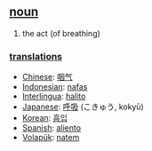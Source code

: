 == [[noun]] ==
# the act (of breathing)

=== [[translation]]s ===
*[[Chinese]]: [[咽气]]
*[[Indonesian]]: [[nafas]]
*[[Interlingua]]: [[halito]]
*[[Japanese]]: [[呼吸]] (こきゅう, kokyū)
*[[Korean]]: [[흡입]]
*[[Spanish]]: [[aliento]]
*[[Volapük]]: [[natem]]
